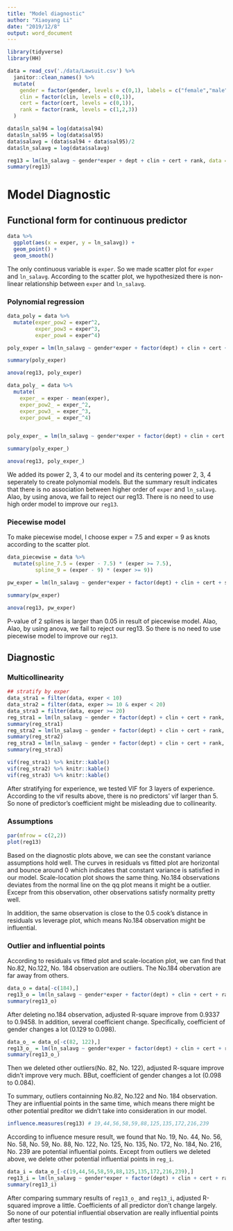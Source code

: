```yaml
---
title: "Model diagnostic"
author: "Xiaoyang Li"
date: "2019/12/8"
output: word_document
---
```

```r
library(tidyverse)
library(HH)
```


```r
data = read_csv('./data/Lawsuit.csv') %>%
  janitor::clean_names() %>%
  mutate(
    gender = factor(gender, levels = c(0,1), labels = c("female","male")),
    clin = factor(clin, levels = c(0,1)),
    cert = factor(cert, levels = c(0,1)),
    rank = factor(rank, levels = c(1,2,3))
  )

data$ln_sal94 = log(data$sal94)
data$ln_sal95 = log(data$sal95)
data$salavg = (data$sal94 + data$sal95)/2
data$ln_salavg = log(data$salavg)

reg13 = lm(ln_salavg ~ gender*exper + dept + clin + cert + rank, data = data)
summary(reg13)
```


# Model Diagnostic


## Functional form for continuous predictor
```r
data %>% 
  ggplot(aes(x = exper, y = ln_salavg)) +
  geom_point() +
  geom_smooth()
```

The only continuous variable is `exper`. So we made scatter plot for `exper` and `ln_salavg`. According to the scatter plot, we hypothesized there is non-linear relationship between `exper` and `ln_salavg`. 

### Polynomial regression


```r
data_poly = data %>% 
  mutate(exper_pow2 = exper^2,
         exper_pow3 = exper^3,
         exper_pow4 = exper^4)

poly_exper = lm(ln_salavg ~ gender*exper + factor(dept) + clin + cert + rank + exper + exper_pow2 + exper_pow3 + exper_pow4 , data = data_poly) 

summary(poly_exper)

anova(reg13, poly_exper)

```


```r
data_poly_ = data %>% 
  mutate(
    exper_ = exper - mean(exper),
    exper_pow2_ = exper_^2,
    exper_pow3_ = exper_^3,
    exper_pow4_ = exper_^4)


poly_exper_ = lm(ln_salavg ~ gender*exper + factor(dept) + clin + cert + rank + exper_pow2_ + exper_pow3_ + exper_pow4_, data = data_poly_) 

summary(poly_exper_)

anova(reg13, poly_exper_)
```

We added its power 2, 3, 4 to our model and its centering power 2, 3, 4 seperately to create polynomial models. But the summary result indicates that there is no association between higher order of `exper` and `ln_salavg`. Alao, by using anova, we fail to reject our reg13. There is no need to use high order model to improve our `reg13`.


### Piecewise model

To make piecewise model, I choose exper = 7.5 and exper = 9 as knots according to the scatter plot.

```r
data_piecewise = data %>% 
  mutate(spline_7.5 = (exper - 7.5) * (exper >= 7.5),
         spline_9 = (exper - 9) * (exper >= 9))

pw_exper = lm(ln_salavg ~ gender*exper + factor(dept) + clin + cert + spline_7.5 + spline_9 + rank, data = data_piecewise)

summary(pw_exper)

anova(reg13, pw_exper)
```
P-value of 2 splines is larger than 0.05 in result of piecewise model. Alao, Alao, by using anova, we fail to reject our reg13. So there is no need to use piecewise model to improve our `reg13`.


## Diagnostic

### Multicollinearity
```r
## stratify by exper
data_stra1 = filter(data, exper < 10)
data_stra2 = filter(data, exper >= 10 & exper < 20)
data_stra3 = filter(data, exper >= 20)
reg_stra1 = lm(ln_salavg ~ gender + factor(dept) + clin + cert + rank, data = data_stra1)
summary(reg_stra1)
reg_stra2 = lm(ln_salavg ~ gender + factor(dept) + clin + cert + rank, data = data_stra2)
summary(reg_stra2)
reg_stra3 = lm(ln_salavg ~ gender + factor(dept) + clin + cert + rank, data = data_stra3)
summary(reg_stra3)
```


```r
vif(reg_stra1) %>% knitr::kable()
vif(reg_stra2) %>% knitr::kable()
vif(reg_stra3) %>% knitr::kable()
```

After stratifying for experience, we tested VIF for 3 layers of experience. According to the vif results above, there is no predictors' vif larger than 5. So none of predictor's coefficient might be misleading due to collinearity.

### Assumptions
```r
par(mfrow = c(2,2))
plot(reg13)
```

Based on the diagnostic plots above, we can see the constant variance assumptions hold well. The curves in residuals vs fitted plot are horizontal and bounce around 0 which indicates that constant variance is satisfied in our model. Scale-location plot shows the same thing. No.184 observations deviates from the normal line on the qq plot means it might be a outlier. Excepr from this observation, other observations satisfy normality pretty well.

In addition, the same observation is close to the 0.5 cook's distance in residuals vs leverage plot, which means No.184 observation might be influential.

### Outlier and influential points

According to residuals vs fitted plot and scale-location plot, we can find that No.82, No.122, No. 184 observation are outliers. The No.184 obervation are far away from others.


```r
data_o = data[-c(184),]
reg13_o = lm(ln_salavg ~ gender*exper + factor(dept) + clin + cert + rank, data = data_o)
summary(reg13_o)
```
After deleting no.184 observation, adjusted R-square improve from 0.9337 to 0.9458. In addition, several coefficient change. Specifically, coefficient of gender changes a lot (0.129 to 0.098). 

```r
data_o_ = data_o[-c(82, 122),]
reg13_o_ = lm(ln_salavg ~ gender*exper + factor(dept) + clin + cert + rank, data = data_o_)
summary(reg13_o_)
```

Then we deleted other outliers(No. 82, No. 122), adjusted R-square improve didn't improve very much. BBut, coefficient of gender changes a lot (0.098 to 0.084).

To summary, outliers containning  No.82, No.122 and No. 184 observation. They are influential points in the same time, which means there might be other potential preditor we didn't take into consideration in our model.


```r
influence.measures(reg13) # 19,44,56,58,59,88,125,135,172,216,239
```

According to influence mesure result, we found that No. 19, No. 44, No. 56, No. 58, No. 59, No. 88, No. 122, No. 125, No. 135, No. 172, No. 184, No. 216, No. 239 are potential influential points. Except from outliers we deleted above, we delete other potential influential points in `reg_i`.

```r
data_i = data_o_[-c(19,44,56,58,59,88,125,135,172,216,239),]
reg13_i = lm(ln_salavg ~ gender*exper + factor(dept) + clin + cert + rank, data = data_i)
summary(reg13_i)
```

After comparing summary results of `reg13_o_` and `reg13_i`, adjusted R-squared improve a little. Coefficients of all predictor don't change largely. So none of our potential influential observation are really influential points after testing. 


